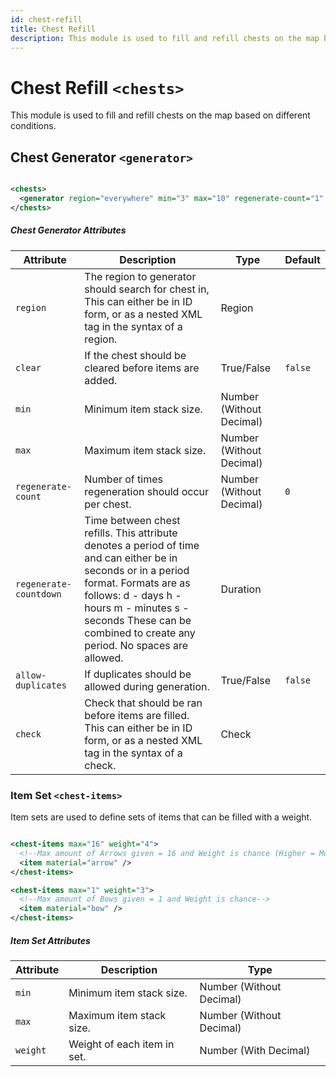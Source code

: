 ```yaml
---
id: chest-refill
title: Chest Refill
description: This module is used to fill and refill chests on the map based on different conditions.
---
```


# Chest Refill `<chests>`

This module is used to fill and refill chests on the map based on different conditions.

## Chest Generator `<generator>`

```xml

<chests>
  <generator region="everywhere" min="3" max="10" regenerate-count="1" regenerate-countdown="1m">...</generator>
</chests>

```

##### Chest Generator Attributes

| Attribute              | Description                                                                                                                                                                                                                                                   | Type                                                               | Default |
| ---------------------- | ------------------------------------------------------------------------------------------------------------------------------------------------------------------------------------------------------------------------------------------------------------- | ------------------------------------------------------------------ | ------- |
| `region`               | The region to generator should search for chest in, This can either be in ID form, or as a nested XML tag in the syntax of a region.                                                                                                                          | <span class="badge badge--primary">Region</span>                   |         |
| `clear`                | If the chest should be cleared before items are added.                                                                                                                                                                                                        | <span class="badge badge--primary">True/False</span>               | `false` |
| `min`                  | Minimum item stack size.                                                                                                                                                                                                                                      | <span class="badge badge--primary">Number (Without Decimal)</span> |         |
| `max`                  | Maximum item stack size.                                                                                                                                                                                                                                      | <span class="badge badge--primary">Number (Without Decimal)</span> |         |
| `regenerate-count`     | Number of times regeneration should occur per chest.                                                                                                                                                                                                          | <span class="badge badge--primary">Number (Without Decimal)</span> | `0`     |
| `regenerate-countdown` | Time between chest refills. This attribute denotes a period of time and can either be in seconds or in a period format. Formats are as follows: d - days h - hours m - minutes s - seconds These can be combined to create any period. No spaces are allowed. | <span class="badge badge--primary">Duration</span>                 |         |
| `allow-duplicates`     | If duplicates should be allowed during generation.                                                                                                                                                                                                            | <span class="badge badge--primary">True/False</span>               | `false` |
| `check`                | Check that should be ran before items are filled. This can either be in ID form, or as a nested XML tag in the syntax of a check.                                                                                                                             | <span class="badge badge--primary">Check</span>                    |         |

### Item Set `<chest-items>`

Item sets are used to define sets of items that can be filled with a weight.

```xml

<chest-items max="16" weight="4">
  <!--Max amount of Arrows given = 16 and Weight is chance (Higher = More Chance)-->
  <item material="arrow" />
</chest-items>

<chest-items max="1" weight="3">
  <!--Max amount of Bows given = 1 and Weight is chance-->
  <item material="bow" />
</chest-items>

```

##### Item Set Attributes

| Attribute | Description                 | Type                                                               |
| --------- | --------------------------- | ------------------------------------------------------------------ |
| `min`     | Minimum item stack size.    | <span class="badge badge--primary">Number (Without Decimal)</span> |
| `max`     | Maximum item stack size.    | <span class="badge badge--primary">Number (Without Decimal)</span> |
| `weight`  | Weight of each item in set. | <span class="badge badge--primary">Number (With Decimal)</span>    |

